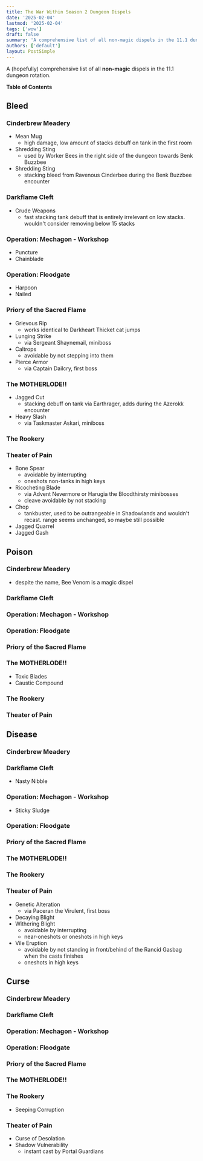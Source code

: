 ```yaml
---
title: The War Within Season 2 Dungeon Dispels
date: '2025-02-04'
lastmod: '2025-02-04'
tags: ['wow']
draft: false
summary: 'A comprehensive list of all non-magic dispels in the 11.1 dungeon rotation'
authors: ['default']
layout: PostSimple
---
```


A (hopefully) comprehensive list of all **non-magic** dispels in the 11.1 dungeon rotation.

**Table of Contents**

<TOCInline toc={props.toc} toHeading={2} />

## Bleed

### <WowheadLink kind="achievement" iconOnly id={20583} icon="inv_achievement_dungeon_cinderbrewmeadery">Cinderbrew Meadery</WowheadLink>
- <WowheadLink id={434773} icon="inv_misc_1h_earthenmug_b_01" kind="spell">Mean Mug</WowheadLink>
  - high damage, low amount of stacks debuff on tank in the first room
- <WowheadLink id={441413} icon="inv_beemount" kind="spell">Shredding Sting</WowheadLink>
  - used by Worker Bees in the right side of the dungeon towards <WowheadLink id={218002} kind="npc">Benk Buzzbee</WowheadLink>
- <WowheadLink id={438975} icon="inv_beemount" kind="spell">Shredding Sting</WowheadLink>
  - stacking bleed from <WowheadLink>Ravenous Cinderbee</WowheadLink> during the <WowheadLink id={218002} kind="npc">Benk Buzzbee</WowheadLink> encounter
### <WowheadLink kind="achievement" iconOnly id={20584} icon="inv_achievement_dungeon_darkflamecleft">Darkflame Cleft</WowheadLink>
- <WowheadLink id={425555} icon="inv_axe_1h_miningpick_a_01" kind="spell">Crude Weapons</WowheadLink>
  - fast stacking tank debuff that is entirely irrelevant on low stacks. wouldn't consider removing below 15 stacks
### <WowheadLink kind="achievement" iconOnly id={40966} icon="achievement_boss_mechagon">Operation: Mechagon - Workshop</WowheadLink>
- <WowheadLink id={1215411} icon="spell_shadow_lifedrain" kind="spell">Puncture</WowheadLink> 
- <WowheadLink id={293670} icon="ability_rogue_garrote" kind="spell">Chainblade</WowheadLink>
### <WowheadLink kind="achievement" iconOnly id={41348} icon="inv_achievement_dungeon_waterworks">Operation: Floodgate</WowheadLink>
- <WowheadLink id={468631} icon="inv_polearm_2h_kultirasharpoon_a_01" kind="spell">Harpoon</WowheadLink>
- <WowheadLink id={1213803} icon="inv_eng_puresteelbolts" kind="spell">Nailed</WowheadLink>
### <WowheadLink kind="achievement" iconOnly id={20581} icon="inv_achievement_dungeon_prioryofthesacredflame">Priory of the Sacred Flame</WowheadLink>
- <WowheadLink id={427635} icon="ability_druid_ferociousbite" kind="spell">Grievous Rip</WowheadLink>
  - works identical to <WowheadLink kind="achievement" iconOnly id={19085} icon="achievement_dungeon_darkheartthicket">Darkheart Thicket</WowheadLink> cat jumps
- <WowheadLink id={424426} icon="inv_spear_11" kind="spell">Lunging Strike</WowheadLink>
  - via <WowheadLink id={211291} kind="npc">Sergeant Shaynemail</WowheadLink>, miniboss
- <WowheadLink id={453461} icon="ability_hunter_traplauncher" kind="spell">Caltrops</WowheadLink>
  - avoidable by not stepping into them
- <WowheadLink id={424414} icon="inv_polearm_2h_arathoroutdoor_d_01" kind="spell">Pierce Armor</WowheadLink>
  - via <WowheadLink id={207946} kind="npc">Captain Dailcry</WowheadLink>, first boss
### <WowheadLink kind="achievement" iconOnly id={40965} icon="achievement_dungeon_kezan">The MOTHERLODE!!</WowheadLink>
- <WowheadLink id={257544} icon="inv_artifact_bloodoftheassassinated" kind="spell">Jagged Cut</WowheadLink>
  - stacking debuff on tank via <WowheadLink id={129802} kind="npc">Earthrager</WowheadLink>, adds during the <WowheadLink id={129227} kind="npc">Azerokk</WowheadLink> encounter
- <WowheadLink id={1213141} icon="ability_gouge" kind="spell">Heavy Slash</WowheadLink>
  - via <WowheadLink id={134012} kind="npc">Taskmaster Askari</WowheadLink>, miniboss
### <WowheadLink kind="achievement" iconOnly id={20579} icon="inv_achievement_dungeon_rookery">The Rookery</WowheadLink>
### <WowheadLink kind="achievement" iconOnly id={15050} icon="achievement_dungeon_theatreofpain">Theater of Pain</WowheadLink>
- <WowheadLink id={342675} icon="ability_maldraxxus_rogue" kind="spell">Bone Spear</WowheadLink>
  - avoidable by interrupting
  - oneshots non-tanks in high keys
- <WowheadLink id={333861} icon="inv_axe_1h_maldraxxus_d_01" kind="spell">Ricocheting Blade</WowheadLink>
  - via <WowheadLink id={167533} kind="npc">Advent Nevermore</WowheadLink> or <WowheadLink id={167536} kind="npc">Harugia the Bloodthirsty</WowheadLink> minibosses
  - cleave avoidable by not stacking
- <WowheadLink id={332836} icon="warrior_talent_icon_mastercleaver" kind="spell">Chop</WowheadLink>
  - tankbuster, used to be outrangeable in Shadowlands and wouldn't recast. range seems unchanged, so maybe still possible
- <WowheadLink id={330532} icon="inv_bow_2h_crossbow_pvpdraenors1_d_01" kind="spell">Jagged Quarrel</WowheadLink>
- <WowheadLink id={323406} icon="ability_gouge" kind="spell">Jagged Gash</WowheadLink>

## Poison

### <WowheadLink kind="achievement" iconOnly id={20583} icon="inv_achievement_dungeon_cinderbrewmeadery">Cinderbrew Meadery</WowheadLink>
- despite the name, <WowheadLink id={441397} icon="inv_bee_default" kind="spell">Bee Venom</WowheadLink> is a magic dispel
### <WowheadLink kind="achievement" iconOnly id={20584} icon="inv_achievement_dungeon_darkflamecleft">Darkflame Cleft</WowheadLink>
### <WowheadLink kind="achievement" iconOnly id={40966} icon="achievement_boss_mechagon">Operation: Mechagon - Workshop</WowheadLink>
### <WowheadLink kind="achievement" iconOnly id={41348} icon="inv_achievement_dungeon_waterworks">Operation: Floodgate</WowheadLink>
### <WowheadLink kind="achievement" iconOnly id={20581} icon="inv_achievement_dungeon_prioryofthesacredflame">Priory of the Sacred Flame</WowheadLink>
### <WowheadLink kind="achievement" iconOnly id={40965} icon="achievement_dungeon_kezan">The MOTHERLODE!!</WowheadLink>
- <WowheadLink id={269298} icon="ability_poisons" kind="spell">Toxic Blades</WowheadLink> 
- <WowheadLink id={262270} icon="spell_nature_acid_01" kind="spell">Caustic Compound</WowheadLink> 
### <WowheadLink kind="achievement" iconOnly id={20579} icon="inv_achievement_dungeon_rookery">The Rookery</WowheadLink>
### <WowheadLink kind="achievement" iconOnly id={15050} icon="achievement_dungeon_theatreofpain">Theater of Pain</WowheadLink>

## Disease

### <WowheadLink kind="achievement" iconOnly id={20583} icon="inv_achievement_dungeon_cinderbrewmeadery">Cinderbrew Meadery</WowheadLink>
### <WowheadLink kind="achievement" iconOnly id={20584} icon="inv_achievement_dungeon_darkflamecleft">Darkflame Cleft</WowheadLink>
- <WowheadLink id={427929} icon="ability_creature_poison_01" kind="spell">Nasty Nibble</WowheadLink>
### <WowheadLink kind="achievement" iconOnly id={40966} icon="achievement_boss_mechagon">Operation: Mechagon - Workshop</WowheadLink>
- <WowheadLink id={1215415} icon="spell_yorsahj_bloodboil_black" kind="spell">Sticky Sludge</WowheadLink>
### <WowheadLink kind="achievement" iconOnly id={41348} icon="inv_achievement_dungeon_waterworks">Operation: Floodgate</WowheadLink>
### <WowheadLink kind="achievement" iconOnly id={20581} icon="inv_achievement_dungeon_prioryofthesacredflame">Priory of the Sacred Flame</WowheadLink>
### <WowheadLink kind="achievement" iconOnly id={40965} icon="achievement_dungeon_kezan">The MOTHERLODE!!</WowheadLink>
### <WowheadLink kind="achievement" iconOnly id={20579} icon="inv_achievement_dungeon_rookery">The Rookery</WowheadLink>
### <WowheadLink kind="achievement" iconOnly id={15050} icon="achievement_dungeon_theatreofpain">Theater of Pain</WowheadLink>
- <WowheadLink id={320248} icon="spell_deathknight_necroticplague" kind="spell">Genetic Alteration</WowheadLink>
  - via <WowheadLink id={164463} kind="npc">Paceran the Virulent</WowheadLink>, first boss
- <WowheadLink id={330700} icon="ability_creature_disease_03" kind="spell">Decaying Blight</WowheadLink> 
- <WowheadLink id={341949} icon="ability_deathknight_decomposingaura" kind="spell">Withering Blight</WowheadLink>
  - avoidable by interrupting
  - near-oneshots or oneshots in high keys
- <WowheadLink id={330608} icon="spell_shadow_plaguecloud" kind="spell">Vile Eruption</WowheadLink> 
  - avoidable by not standing in front/behind of the <WowheadLink id={163086} kind="npc">Rancid Gasbag</WowheadLink> when the casts finishes
  - oneshots in high keys

## Curse

### <WowheadLink kind="achievement" iconOnly id={20583} icon="inv_achievement_dungeon_cinderbrewmeadery">Cinderbrew Meadery</WowheadLink>
### <WowheadLink kind="achievement" iconOnly id={20584} icon="inv_achievement_dungeon_darkflamecleft">Darkflame Cleft</WowheadLink>
### <WowheadLink kind="achievement" iconOnly id={40966} icon="achievement_boss_mechagon">Operation: Mechagon - Workshop</WowheadLink>
### <WowheadLink kind="achievement" iconOnly id={41348} icon="inv_achievement_dungeon_waterworks">Operation: Floodgate</WowheadLink>
### <WowheadLink kind="achievement" iconOnly id={20581} icon="inv_achievement_dungeon_prioryofthesacredflame">Priory of the Sacred Flame</WowheadLink>
### <WowheadLink kind="achievement" iconOnly id={40965} icon="achievement_dungeon_kezan">The MOTHERLODE!!</WowheadLink>
### <WowheadLink kind="achievement" iconOnly id={20579} icon="inv_achievement_dungeon_rookery">The Rookery</WowheadLink>
- <WowheadLink id={430179} icon="inv_enchant_voidsphere" kind="spell">Seeping Corruption</WowheadLink>
### <WowheadLink kind="achievement" iconOnly id={15050} icon="achievement_dungeon_theatreofpain">Theater of Pain</WowheadLink>
- <WowheadLink id={333299} icon="ability_rogue_envelopingshadows" kind="spell">Curse of Desolation</WowheadLink>
- <WowheadLink id={330725} icon="spell_shadow_curseofachimonde" kind="spell">Shadow Vulnerability</WowheadLink>
  - instant cast by <WowheadLink id={167998} kind="npc">Portal Guardian</WowheadLink>s